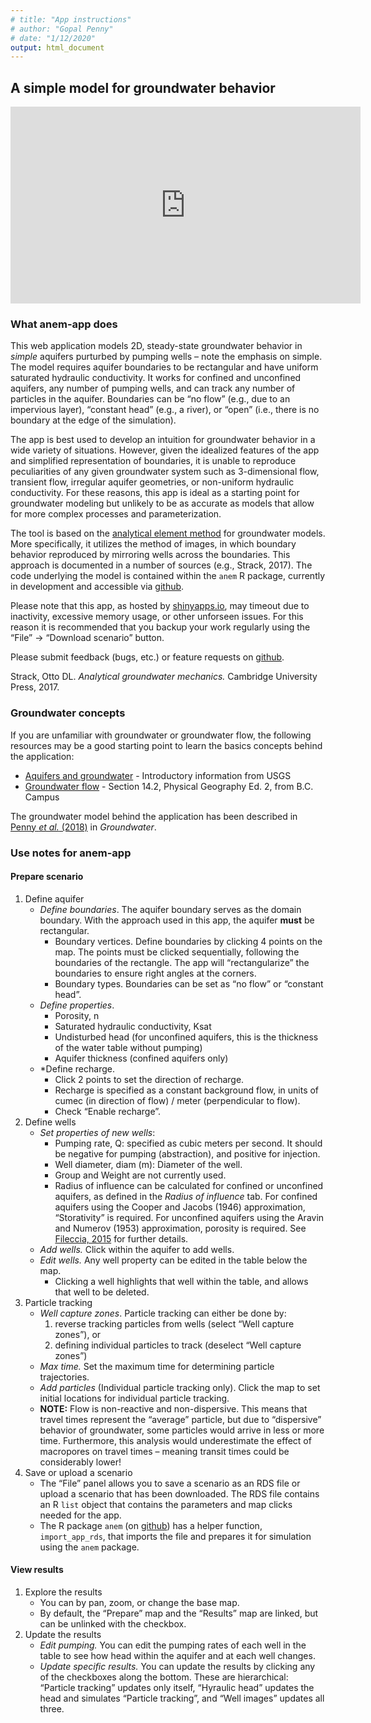 ```yaml
---
# title: "App instructions"
# author: "Gopal Penny"
# date: "1/12/2020"
output: html_document
---
```


## A simple model for groundwater behavior

<iframe width="560" height="315" src="https://www.youtube.com/embed/XnmbmAbx3HM" frameborder="0" allow="accelerometer; autoplay; encrypted-media; gyroscope; picture-in-picture" allowfullscreen></iframe>

### What anem-app does

This web application models 2D, steady-state groundwater behavior in *simple* aquifers purturbed by pumping wells -- note the emphasis on simple. The model requires aquifer boundaries to be rectangular and have uniform saturated hydraulic conductivity. It works for confined and unconfined aquifers, any number of pumping wells, and can track any number of particles in the aquifer. Boundaries can be "no flow" (e.g., due to an impervious layer), "constant head" (e.g., a river), or "open" (i.e., there is no boundary at the edge of the simulation). 

The app is best used to develop an intuition for groundwater behavior in a wide variety of situations. However, given the idealized features of the app and simplified representation of boundaries, it is unable to reproduce peculiarities of any given groundwater system such as 3-dimensional flow, transient flow, irregular aquifer geometries, or non-uniform hydraulic conductivity. For these reasons, this app is ideal as a starting point for groundwater modeling but unlikely to be as accurate as models that allow for more complex processes and parameterization.

The tool is based on the [analytical element method](https://en.wikipedia.org/wiki/Analytic_element_method) for groundwater models. More specifically, it utilizes the method of images, in which boundary behavior reproduced by mirroring wells across the boundaries. This approach is documented in a number of sources (e.g., Strack, 2017). The code underlying the model is contained within the `anem` R package, currently in development and accessible via [github](https://github.com/gopalpenny/anem).

Please note that this app, as hosted by [shinyapps.io](https://www.shinyapps.io/), may timeout due to inactivity, excessive memory usage, or other unforseen issues. For this reason it is recommended that you backup your work regularly using the "File" -> "Download scenario" button.

Please submit feedback (bugs, etc.) or feature requests on [github](https://github.com/gopalpenny/anem/issues).

Strack, Otto DL. *Analytical groundwater mechanics.* Cambridge University Press, 2017.

### Groundwater concepts

If you are unfamiliar with groundwater or groundwater flow, the following resources may be a good starting point to learn the basics concepts behind the application:

* [Aquifers and groundwater](https://www.usgs.gov/special-topic/water-science-school/science/aquifers-and-groundwater?qt-science_center_objects=0#qt-science_center_objects) - Introductory information from USGS 
* [Groundwater flow](https://opentextbc.ca/physicalgeology2ed/chapter/14-2-groundwater-flow/) - Section 14.2, Physical Geography Ed. 2, from B.C. Campus

The groundwater model behind the application has been described in [Penny *et al.* (2018)](https://ngwa.onlinelibrary.wiley.com/journal/17456584) in *Groundwater*.

### Use notes for anem-app

#### Prepare scenario

1. Define aquifer
    + *Define boundaries*. The aquifer boundary serves as the domain boundary. With the approach used in this app, the aquifer **must** be rectangular. 
        + Boundary vertices. Define boundaries by clicking 4 points on the map. The points must be clicked sequentially, following the boundaries of the rectangle. The app will "rectangularize" the boundaries to ensure right angles at the corners.
        + Boundary types. Boundaries can be set as "no flow" or "constant head".
    + *Define properties*.
        + Porosity, n
        + Saturated hydraulic conductivity, Ksat
        + Undisturbed head (for unconfined aquifers, this is the thickness of the water table without pumping)
        + Aquifer thickness (confined aquifers only)
    + *Define recharge.
        + Click 2 points to set the direction of recharge. 
        + Recharge is specified as a constant background flow, in units of cumec (in direction of flow) / meter (perpendicular to flow).
        + Check "Enable recharge".
1. Define wells
    + *Set properties of new wells*:
        + Pumping rate, Q: specified as cubic meters per second. It should be negative for pumping (abstraction), and positive for injection.
        + Well diameter, diam (m): Diameter of the well.
        + Group and Weight are not currently used.
        + Radius of influence can be calculated for confined or unconfined aquifers, as defined in the *Radius of influence* tab. For confined aquifers using the Cooper and Jacobs (1946) approximation, "Storativity" is required. For unconfined aquifers using the Aravin and Numerov (1953) approximation, porosity is required. See [Fileccia, 2015](http://www.doi.org/10.7343/AS-117-15-0144) for further details.
    + *Add wells.* Click within the aquifer to add wells.
    + *Edit wells.* Any well property can be edited in the table below the map.
        + Clicking a well highlights that well within the table, and allows that well to be deleted.
1. Particle tracking
    + *Well capture zones*. Particle tracking can either be done by:
        1. reverse tracking particles from wells (select "Well capture zones"), or
        1. defining individual particles to track (deselect "Well capture zones")
    + *Max time.* Set the maximum time for determining particle trajectories.
    + *Add particles* (Individual particle tracking only). Click the map to set initial locations for individual particle tracking.
    + **NOTE:** Flow is non-reactive and non-dispersive. This means that travel times represent the "average" particle, but due to "dispersive" behavior of groundwater, some particles would arrive in less or more time. Furthermore, this analysis would underestimate the effect of macropores on travel times -- meaning transit times could be considerably lower!
1. Save or upload a scenario
    + The "File" panel allows you to save a scenario as an RDS file or upload a scenario that has been downloaded. The RDS file contains an R `list` object that contains the parameters and map clicks needed for the app. 
    + The R package `anem` (on [github](https://github.com/gopalpenny/anem)) has a helper function, `import_app_rds`, that imports the file and prepares it for simulation using the `anem` package.
        
#### View results

1. Explore the results 
    + You can by pan, zoom, or change the base map.
    + By default, the "Prepare" map and the "Results" map are linked, but can be unlinked with the checkbox.
1. Update the results
    + *Edit pumping.* You can edit the pumping rates of each well in the table to see how head within the aquifer and at each well changes.
    + *Update specific results.* You can update the results by clicking any of the checkboxes along the bottom. These are hierarchical: "Particle tracking" updates only itself, "Hyraulic head" updates the head and simulates "Particle tracking", and "Well images" updates all three.
